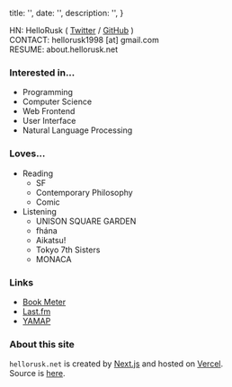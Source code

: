 
  title: '',
  date: '',
  description: '',
}

HN: HelloRusk ( <a href="https://twitter.com/kslint" target="_blank">Twitter</a> / <a href="https://github.com/7ma7X" target="_blank">GitHub</a> )  
CONTACT: hellorusk1998 [at] gmail.com  
RESUME: <Link href="https://about.hellorusk.net" icon color target="_blank">about.hellorusk.net</Link>

### Interested in...

- Programming
- Computer Science
- Web Frontend
- User Interface
- Natural Language Processing

### Loves...

- Reading
  - SF
  - Contemporary Philosophy
  - Comic
- Listening
  - UNISON SQUARE GARDEN
  - fhána
  - Aikatsu!
  - Tokyo 7th Sisters
  - MONACA

### Links

<ul>
  <li>
    <a href="https://bookmeter.com/users/849928/books/read" target="_blank">
      Book Meter
    </a>
  </li>
  <li>
    <a href="https://www.last.fm/ja/user/HelloRusk" target="_blank">
      Last.fm
    </a>
  </li>
  <li>
    <a href="https://yamap.com/users/1227557" target="_blank">
      YAMAP
    </a>
  </li>
</ul>

### About this site

`hellorusk.net` is created by <a href="https://nextjs.org/" target="_blank">Next.js</a> and hosted on <a href="https://vercel.com/" target="_blank">Vercel</a>.  
Source is <a href="https://github.com/7ma7X/hellorusk.net" target="_blank">here</a>.


